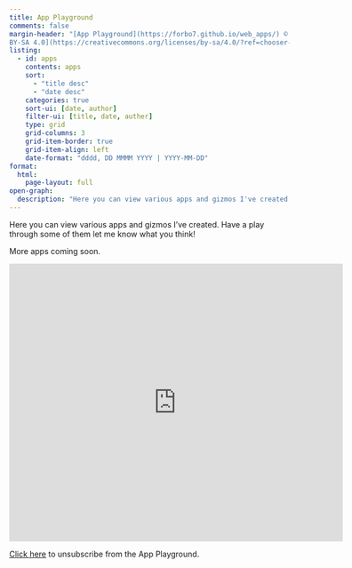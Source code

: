 ```yaml
---
title: App Playground
comments: false
margin-header: "[App Playground](https://forbo7.github.io/web_apps/) © 2022 by [Salman Naqvi](https://forbo7.github.io/about.html) is licensed under [CC
BY-SA 4.0](https://creativecommons.org/licenses/by-sa/4.0/?ref=chooser-v1)"
listing:
  - id: apps
    contents: apps
    sort:
      - "title desc"
      - "date desc"
    categories: true
    sort-ui: [date, author]
    filter-ui: [title, date, auther]
    type: grid
    grid-columns: 3
    grid-item-border: true
    grid-item-align: left
    date-format: "dddd, DD MMMM YYYY | YYYY-MM-DD"
format:
  html:
    page-layout: full
open-graph:
  description: "Here you can view various apps and gizmos I've created. Have a play through some of them let me know what you think!"
---
```


Here you can view various apps and gizmos I've created. Have a play through some of them let me know what you think!

More apps coming soon.

:::{#apps}
:::

<iframe src="https://docs.google.com/forms/d/e/1FAIpQLSe2xVvE7qoX9_zjpMzCcid5EczzKi2ahhx3GfcKdKIF5-qlQw/viewform?embedded=true" width="600" height="500"
frameborder="0" marginheight="0" marginwidth="0">Loading…</iframe>

[Click here](../unsubscribe.qmd) to unsubscribe from the App Playground.

